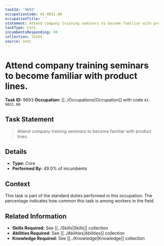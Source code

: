 ```yaml
---
taskId: '9693'
occupationCode: 41-9031.00
occupationTitle: ''
statement: Attend company training seminars to become familiar with product lines.
taskType: Core
incumbentsResponding: 49
collection: Tasks
source: onet
---
```

# Attend company training seminars to become familiar with product lines.

**Task ID:** 9693
**Occupation:** [[../Occupations|Occupation]] with code `41-9031.00`

## Task Statement

> Attend company training seminars to become familiar with product lines.

## Details

- **Type:** Core
- **Performed By:** 49.0% of incumbents

## Context

This task is part of the standard duties performed in this occupation. The percentage indicates how common this task is among workers in the field.

## Related Information

- **Skills Required:** See [[../Skills|Skills]] collection
- **Abilities Required:** See [[../Abilities|Abilities]] collection
- **Knowledge Required:** See [[../Knowledge|Knowledge]] collection
